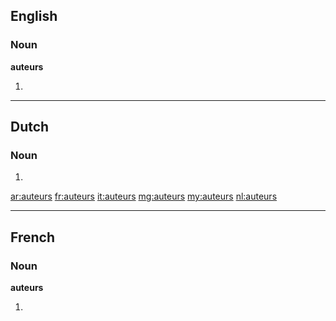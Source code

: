 ==English==

===Noun===
'''auteurs'''

# {{plural of|auteur}}

----

==Dutch==

===Noun===
{{head|nl}}

# {{nl-noun-form|pl=1|auteur}}

[[ar:auteurs]]
[[fr:auteurs]]
[[it:auteurs]]
[[mg:auteurs]]
[[my:auteurs]]
[[nl:auteurs]]

----
==French==

===Noun===
'''auteurs''' {{m}}

# {{plural of|[[auteur]]|lang=fr}}
{{rfc-auto}}